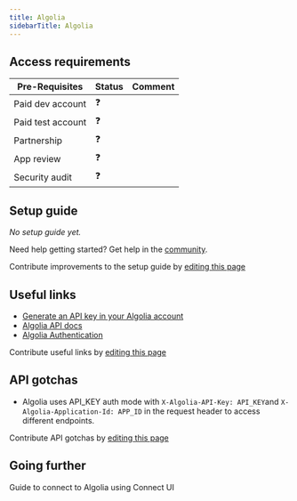 ```yaml
---
title: Algolia
sidebarTitle: Algolia
---
```



<Overview />
<PreBuiltTooling />
<PreBuiltUseCases />

## Access requirements
| Pre-Requisites | Status | Comment|
| - | - | - |
| Paid dev account | ❓ |  |
| Paid test account | ❓ |  |
| Partnership | ❓ | |
| App review | ❓ |  |
| Security audit | ❓ | |


## Setup guide

_No setup guide yet._

<Tip>Need help getting started? Get help in the [community](https://nango.dev/slack).</Tip>

<Note>Contribute improvements to the setup guide by [editing this page](https://github.com/nangohq/nango/tree/master/docs-v2/integrations/all/algolia.mdx)</Note>


## Useful links

-   [Generate an API key in your Algolia account](https://www.algolia.com/doc/guides/security/api-keys/#create-and-manage-your-api-keys)
-   [Algolia API docs](https://www.algolia.com/doc/rest-api/search)
-   [Algolia Authentication](https://www.algolia.com/doc/rest-api/search/#authentication)

<Note>Contribute useful links by [editing this page](https://github.com/nangohq/nango/tree/master/docs-v2/integrations/all/algolia.mdx)</Note>

## API gotchas

- Algolia uses API_KEY auth mode with `X-Algolia-API-Key: API_KEY`and `X-Algolia-Application-Id: APP_ID` in the request header to access different endpoints.

<Note>Contribute API gotchas by [editing this page](https://github.com/nangohq/nango/tree/master/docs-v2/integrations/all/algolia.mdx)</Note>


## Going further

<Card title="Connect to Algolia" icon="link" href="/integrations/all/algolia/connect" horizontal>
  Guide to connect to Algolia using Connect UI
</Card>
